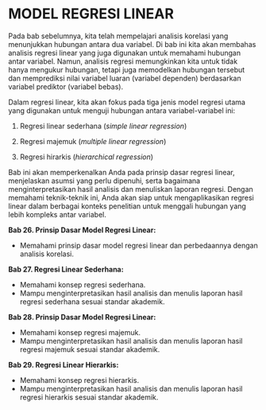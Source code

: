 # MODEL REGRESI LINEAR {#sec-regresi}

Pada bab sebelumnya, kita telah mempelajari analisis korelasi yang menunjukkan hubungan antara dua variabel. Di bab ini kita akan membahas analisis regresi linear yang juga digunakan untuk memahami hubungan antar variabel. Namun, analisis regresi memungkinkan kita untuk tidak hanya mengukur hubungan, tetapi juga memodelkan hubungan tersebut dan memprediksi nilai variabel luaran (variabel dependen) berdasarkan variabel prediktor (variabel bebas).

Dalam regresi linear, kita akan fokus pada tiga jenis model regresi utama yang digunakan untuk menguji hubungan antara variabel-variabel ini:

1.  Regresi linear sederhana (*simple linear regression*)

2.  Regresi majemuk (*multiple linear regression*)

3.  Regresi hirarkis (*hierarchical regression*)

Bab ini akan memperkenalkan Anda pada prinsip dasar regresi linear, menjelaskan asumsi yang perlu dipenuhi, serta bagaimana menginterpretasikan hasil analisis dan menuliskan laporan regresi. Dengan memahami teknik-teknik ini, Anda akan siap untuk mengaplikasikan regresi linear dalam berbagai konteks penelitian untuk menggali hubungan yang lebih kompleks antar variabel.

::: {.callout-note title="*Tujuan Pembelajaran*"}
**Bab 26. Prinsip Dasar Model Regresi Linear:**

-   Memahami prinsip dasar model regresi linear dan perbedaannya dengan analisis korelasi.

**Bab 27. Regresi Linear Sederhana:**

-   Memahami konsep regresi sederhana.
-   Mampu menginterpretasikan hasil analisis dan menulis laporan hasil regresi sederhana sesuai standar akademik.

**Bab 28. Prinsip Dasar Model Regresi Linear:**

-   Memahami konsep regresi majemuk.
-   Mampu menginterpretasikan hasil analisis dan menulis laporan hasil regresi majemuk sesuai standar akademik.

**Bab 29. Regresi Linear Hierarkis:**

-   Memahami konsep regresi hierarkis.
-   Mampu menginterpretasikan hasil analisis dan menulis laporan hasil regresi hierarkis sesuai standar akademik.
:::
